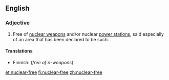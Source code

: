 ==English==
{{wikipedia|nuclear-free zone}}

===Adjective===
{{en-adj|-}}

# Free of [[nuclear weapon]]s and/or nuclear [[power station]]s, said especially of an area that has been declared to be such.

====Translations====
{{trans-top|free of nuclear technology}}
* Finnish: {{t|fi|ydinaseeton}} (''free of n-weapons'')
{{trans-mid}}
{{trans-bottom}}

[[et:nuclear-free]]
[[fi:nuclear-free]]
[[zh:nuclear-free]]